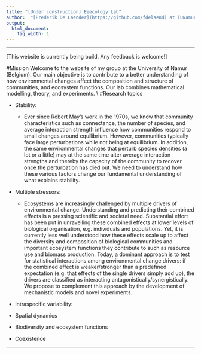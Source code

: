 ```yaml
---
title: "[Under construction] Eeecology Lab"
author:  "[Frederik De Laender](https://github.com/fdelaend) at [UNamur](https://www.unamur.be/)"
output:
  html_document:
    fig_width: 1
---
```


----

[This website is currently being build. Any feedback is welcome!]

#Mission
Welcome to the website of my group at the University of Namur (Belgium). Our main objective is to contribute to a better understanding of how environmental changes affect the composition and structure of communities, and ecosystem functions. Our lab combines mathematical modelling, theory, and experiments. 
\\
#Research topics

* Stability:
    + Ever since Robert May's work in the 1970s, we know that community characteristics such as connectance, the number of species, and average interaction strength influence how communities respond to small changes around  equilibrium. However, communities typically face large perturbations while not being at equilibrium. In addition, the same environmental changes that perturb species densities (a lot or a little) may at the same time alter average interaction strengths and thereby the capacity of the community to recover once the perturbation has died out. We need to understand how these various factors change our fundamental understanding of what explains stability.

* Multiple stressors: 
    + Ecosystems are increasingly challenged by multiple drivers of environmental change. Understanding and predicting their combined effects is a pressing scientific and societal need. Substantial effort has been put in unravelling these combined effects at lower levels of biological organisation, e.g. individuals and populations. Yet, it is currently less well understood how these effects scale up to affect the diversity and composition of biological communities and important ecosystem functions they contribute to such as resource use and biomass production. Today, a dominant approach is to test for statistical interactions among environmental change drivers: if the combined effect is weaker/stronger than a predefined expectation (e.g. that effects of the single drivers simply add up), the drivers are classified as interacting antagonistically/synergistically. We propose to complement this approach by the development of mechanistic models and novel experiments. 

* Intraspecific variability: 

* Spatial dynamics

* Biodiversity and ecosystem functions

* Coexistence


----




